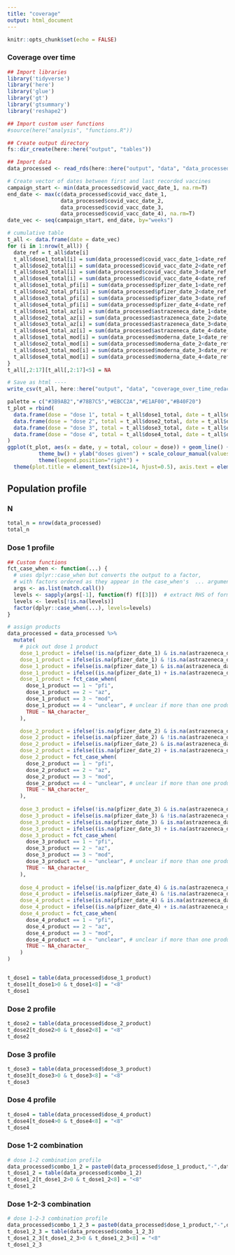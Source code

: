 ```yaml
---
title: "coverage"
output: html_document
---
```


```r
knitr::opts_chunk$set(echo = FALSE)
```

### Coverage over time
```r
## Import libraries
library('tidyverse')
library('here')
library('glue')
library('gt')
library('gtsummary')
library('reshape2')

## Import custom user functions
#source(here("analysis", "functions.R"))

## Create output directory
fs::dir_create(here::here("output", "tables"))

## Import data
data_processed <- read_rds(here::here("output", "data", "data_processed.rds"))

# Create vector of dates between first and last recorded vaccines
campaign_start <- min(data_processed$covid_vacc_date_1, na.rm=T)
end_date <- max(c(data_processed$covid_vacc_date_1, 
                 data_processed$covid_vacc_date_2, 
                 data_processed$covid_vacc_date_3, 
                 data_processed$covid_vacc_date_4), na.rm=T)
date_vec <- seq(campaign_start, end_date, by="weeks")

# cumulative table
t_all <- data.frame(date = date_vec)
for (i in 1:nrow(t_all)) {
  date_ref = t_all$date[i]
  t_all$dose1_total[i] = sum(data_processed$covid_vacc_date_1<date_ref, na.rm=T) 
  t_all$dose2_total[i] = sum(data_processed$covid_vacc_date_2<date_ref, na.rm=T) 
  t_all$dose3_total[i] = sum(data_processed$covid_vacc_date_3<date_ref, na.rm=T) 
  t_all$dose4_total[i] = sum(data_processed$covid_vacc_date_4<date_ref, na.rm=T)
  t_all$dose1_total_pfi[i] = sum(data_processed$pfizer_date_1<date_ref, na.rm=T) 
  t_all$dose2_total_pfi[i] = sum(data_processed$pfizer_date_2<date_ref, na.rm=T) 
  t_all$dose3_total_pfi[i] = sum(data_processed$pfizer_date_3<date_ref, na.rm=T) 
  t_all$dose4_total_pfi[i] = sum(data_processed$pfizer_date_4<date_ref, na.rm=T)
  t_all$dose1_total_az[i] = sum(data_processed$astrazeneca_date_1<date_ref, na.rm=T) 
  t_all$dose2_total_az[i] = sum(data_processed$astrazeneca_date_2<date_ref, na.rm=T) 
  t_all$dose3_total_az[i] = sum(data_processed$astrazeneca_date_3<date_ref, na.rm=T) 
  t_all$dose4_total_az[i] = sum(data_processed$astrazeneca_date_4<date_ref, na.rm=T)
  t_all$dose1_total_mod[i] = sum(data_processed$moderna_date_1<date_ref, na.rm=T) 
  t_all$dose2_total_mod[i] = sum(data_processed$moderna_date_2<date_ref, na.rm=T) 
  t_all$dose3_total_mod[i] = sum(data_processed$moderna_date_3<date_ref, na.rm=T) 
  t_all$dose4_total_mod[i] = sum(data_processed$moderna_date_4<date_ref, na.rm=T)
}
t_all[,2:17][t_all[,2:17]<5] = NA

# Save as html ----
write_csv(t_all, here::here("output", "data", "coverage_over_time_redacted.csv"))
```

```r
palette = c("#3B9AB2","#78B7C5","#EBCC2A","#E1AF00","#B40F20")
t_plot = rbind(
  data.frame(dose = "dose 1", total = t_all$dose1_total, date = t_all$date),
  data.frame(dose = "dose 2", total = t_all$dose2_total, date = t_all$date),
  data.frame(dose = "dose 3", total = t_all$dose3_total, date = t_all$date),
  data.frame(dose = "dose 4", total = t_all$dose4_total, date = t_all$date)
)
ggplot(t_plot, aes(x = date, y = total, colour = dose)) + geom_line() +
          theme_bw() + ylab("doses given") + scale_colour_manual(values = palette[c(1,2,4,5)]) +
          theme(legend.position="right") +
  theme(plot.title = element_text(size=14, hjust=0.5), axis.text = element_text(size=14), axis.title = element_text(size=14))
```





## Population profile

### N
```r
total_n = nrow(data_processed)
total_n
```

### Dose 1 profile
```r
## Custom functions
fct_case_when <- function(...) {
  # uses dplyr::case_when but converts the output to a factor,
  # with factors ordered as they appear in the case_when's  ... argument
  args <- as.list(match.call())
  levels <- sapply(args[-1], function(f) f[[3]])  # extract RHS of formula
  levels <- levels[!is.na(levels)]
  factor(dplyr::case_when(...), levels=levels)
}

# assign products
data_processed = data_processed %>%
  mutate(
    # pick out dose 1 product
    dose_1_product = ifelse(!is.na(pfizer_date_1) & is.na(astrazeneca_date_1) & is.na(moderna_date_1),1,NA),
    dose_1_product = ifelse(is.na(pfizer_date_1) & !is.na(astrazeneca_date_1) & is.na(moderna_date_1),2,NA),
    dose_1_product = ifelse(is.na(pfizer_date_1) & is.na(astrazeneca_date_1) & !is.na(moderna_date_1),3,NA),
    dose_1_product = ifelse((is.na(pfizer_date_1) + is.na(astrazeneca_date_1) + is.na(moderna_date_1))>1,4,NA),
    dose_1_product = fct_case_when(
      dose_1_product == 1 ~ "pfi",
      dose_1_product == 2 ~ "az",
      dose_1_product == 3 ~ "mod",
      dose_1_product == 4 ~ "unclear", # unclear if more than one product listed in dose 1 window
      TRUE ~ NA_character_
    ),

    dose_2_product = ifelse(!is.na(pfizer_date_2) & is.na(astrazeneca_date_2) & is.na(moderna_date_2),1,NA), 
    dose_2_product = ifelse(is.na(pfizer_date_2) & !is.na(astrazeneca_date_2) & is.na(moderna_date_2),2,NA),
    dose_2_product = ifelse(is.na(pfizer_date_2) & is.na(astrazeneca_date_2) & !is.na(moderna_date_2),3,NA),
    dose_2_product = ifelse((is.na(pfizer_date_2) + is.na(astrazeneca_date_2) + is.na(moderna_date_2))>1,4,NA),
    dose_2_product = fct_case_when(
      dose_2_product == 1 ~ "pfi",
      dose_2_product == 2 ~ "az",
      dose_2_product == 3 ~ "mod",
      dose_2_product == 4 ~ "unclear", # unclear if more than one product listed in dose 2 window
      TRUE ~ NA_character_
    ),
    
    dose_3_product = ifelse(!is.na(pfizer_date_3) & is.na(astrazeneca_date_3) & is.na(moderna_date_3),1,NA),
    dose_3_product = ifelse(is.na(pfizer_date_3) & !is.na(astrazeneca_date_3) & is.na(moderna_date_3),2,NA),
    dose_3_product = ifelse(is.na(pfizer_date_3) & is.na(astrazeneca_date_3) & !is.na(moderna_date_3),3,NA),
    dose_3_product = ifelse((is.na(pfizer_date_3) + is.na(astrazeneca_date_3) + is.na(moderna_date_3))>1,4,NA),
    dose_3_product = fct_case_when(
      dose_3_product == 1 ~ "pfi",
      dose_3_product == 2 ~ "az",
      dose_3_product == 3 ~ "mod",
      dose_3_product == 4 ~ "unclear", # unclear if more than one product listed in dose 3 window
      TRUE ~ NA_character_
    ),
    
    dose_4_product = ifelse(!is.na(pfizer_date_4) & is.na(astrazeneca_date_4) & is.na(moderna_date_4),1,NA),
    dose_4_product = ifelse(is.na(pfizer_date_4) & !is.na(astrazeneca_date_4) & is.na(moderna_date_4),2,NA),
    dose_4_product = ifelse(is.na(pfizer_date_4) & is.na(astrazeneca_date_4) & !is.na(moderna_date_4),3,NA),
    dose_4_product = ifelse((is.na(pfizer_date_4) + is.na(astrazeneca_date_4) + is.na(moderna_date_4))>1,4,NA),
    dose_4_product = fct_case_when(
      dose_4_product == 1 ~ "pfi",
      dose_4_product == 2 ~ "az",
      dose_4_product == 3 ~ "mod",
      dose_4_product == 4 ~ "unclear", # unclear if more than one product listed in dose 4 window
      TRUE ~ NA_character_
    )
)


t_dose1 = table(data_processed$dose_1_product)
t_dose1[t_dose1>0 & t_dose1<8] = "<8"
t_dose1
```

### Dose 2 profile
```r
t_dose2 = table(data_processed$dose_2_product)
t_dose2[t_dose2>0 & t_dose2<8] = "<8"
t_dose2
```

### Dose 3 profile
```r
t_dose3 = table(data_processed$dose_3_product)
t_dose3[t_dose3>0 & t_dose3<8] = "<8"
t_dose3
```

### Dose 4 profile
```r
t_dose4 = table(data_processed$dose_4_product)
t_dose4[t_dose4>0 & t_dose4<8] = "<8"
t_dose4
```

### Dose 1-2 combination
```r
# dose 1-2 combination profile
data_processed$combo_1_2 = paste0(data_processed$dose_1_product,"-",data_processed$dose_2_product)
t_dose1_2 = table(data_processed$combo_1_2)
t_dose1_2[t_dose1_2>0 & t_dose1_2<8] = "<8"
t_dose1_2
```

### Dose 1-2-3 combination
```r
# dose 1-2-3 combination profile
data_processed$combo_1_2_3 = paste0(data_processed$dose_1_product,"-",data_processed$dose_2_product,"-",data_processed$dose_3_product)
t_dose1_2_3 = table(data_processed$combo_1_2_3)
t_dose1_2_3[t_dose1_2_3>0 & t_dose1_2_3<8] = "<8"
t_dose1_2_3
```